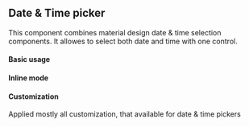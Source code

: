 

<PageMeta component="Date & Time picker" />

## Date & Time picker

This component combines material design date & time selection components. It allowes to select both date and time with one control.

<Ad />

#### Basic usage

<Example source={BasicDateTimePicker} />

#### Inline mode

<Example source={InlineDateTimePicker} />

#### Customization
Applied mostly all customization, that available for date & time pickers

<Example source={CustomDateTimePicker} />

